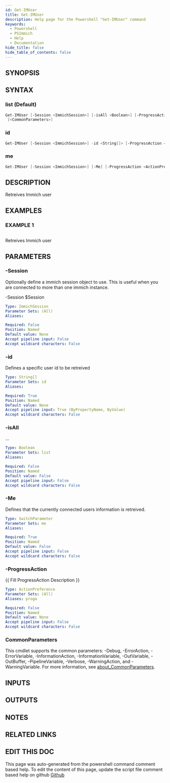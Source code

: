 ```yaml
---
id: Get-IMUser
title: Get-IMUser
description: Help page for the Powershell "Get-IMUser" command
keywords:
  - Powershell
  - PSImmich
  - Help
  - Documentation
hide_title: false
hide_table_of_contents: false
---
```


## SYNOPSIS

## SYNTAX

### list (Default)

```powershell
Get-IMUser [-Session <ImmichSession>] [-isAll <Boolean>] [-ProgressAction <ActionPreference>]
 [<CommonParameters>]
```

### id

```powershell
Get-IMUser [-Session <ImmichSession>] -id <String[]> [-ProgressAction <ActionPreference>] [<CommonParameters>]
```

### me

```powershell
Get-IMUser [-Session <ImmichSession>] [-Me] [-ProgressAction <ActionPreference>] [<CommonParameters>]
```

## DESCRIPTION

Retreives Immich user

## EXAMPLES

### EXAMPLE 1

```powershell

```

Retreives Immich user

## PARAMETERS

### -Session

Optionally define a immich session object to use.
This is useful when you are connected to more than one immich instance.

-Session $Session

```yaml
Type: ImmichSession
Parameter Sets: (All)
Aliases:

Required: False
Position: Named
Default value: None
Accept pipeline input: False
Accept wildcard characters: False
```

### -id

Defines a specific user id to be retreived

```yaml
Type: String[]
Parameter Sets: id
Aliases:

Required: True
Position: Named
Default value: None
Accept pipeline input: True (ByPropertyName, ByValue)
Accept wildcard characters: False
```

### -isAll

...

```yaml
Type: Boolean
Parameter Sets: list
Aliases:

Required: False
Position: Named
Default value: False
Accept pipeline input: False
Accept wildcard characters: False
```

### -Me

Defines that the currently connected users information is retreived.

```yaml
Type: SwitchParameter
Parameter Sets: me
Aliases:

Required: True
Position: Named
Default value: False
Accept pipeline input: False
Accept wildcard characters: False
```

### -ProgressAction

\{\{ Fill ProgressAction Description \}\}

```yaml
Type: ActionPreference
Parameter Sets: (All)
Aliases: proga

Required: False
Position: Named
Default value: None
Accept pipeline input: False
Accept wildcard characters: False
```

### CommonParameters

This cmdlet supports the common parameters: -Debug, -ErrorAction, -ErrorVariable, -InformationAction, -InformationVariable, -OutVariable, -OutBuffer, -PipelineVariable, -Verbose, -WarningAction, and -WarningVariable. For more information, see [about_CommonParameters](http://go.microsoft.com/fwlink/?LinkID=113216).

## INPUTS

## OUTPUTS

## NOTES

## RELATED LINKS

## EDIT THIS DOC 

This page was auto-generated from the powershell command comment based help. To edit the content of this page, update the script file comment based help on github [Github](https://github.com/hanpq/PSImmich)
